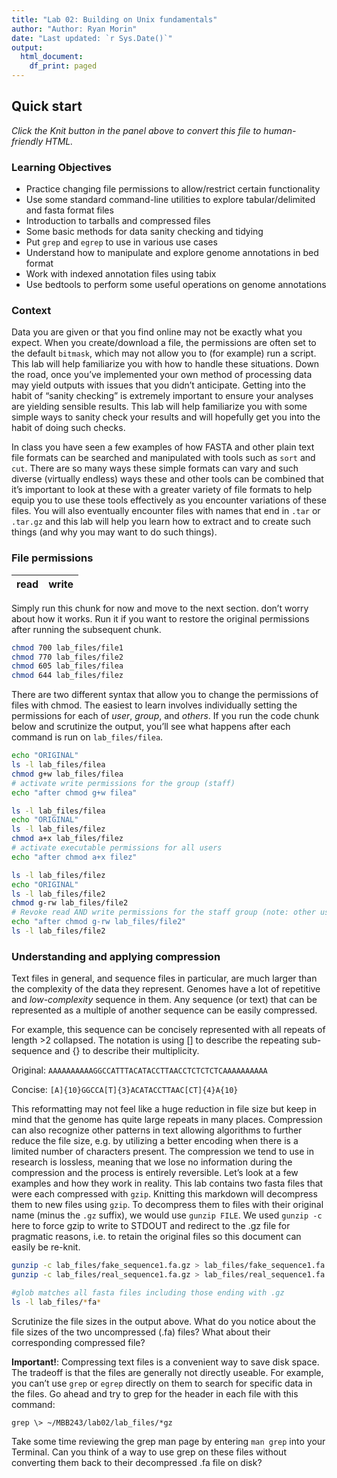 ```yaml
---
title: "Lab 02: Building on Unix fundamentals"
author: "Author: Ryan Morin"
date: "Last updated: `r Sys.Date()`"
output:
  html_document:
    df_print: paged
---
```


## Quick start

*Click the Knit button in the panel above to convert this file to human-friendly HTML.* 

### Learning Objectives

- Practice changing file permissions to allow/restrict certain functionality
- Use some standard command-line utilities to explore tabular/delimited and fasta format files
- Introduction to tarballs and compressed files
- Some basic methods for data sanity checking and tidying 
- Put `grep` and `egrep` to use in various use cases
- Understand how to manipulate and explore genome annotations in bed format
- Work with indexed annotation files using tabix
- Use bedtools to perform some useful operations on genome annotations

### Context

Data you are given or that you find online may not be exactly what you expect. When you create/download a file, the permissions are often set to the default `bitmask`, which may not allow you to (for example) run a script. This lab will help familiarize you with how to handle these situations. Down the road, once you've implemented your own method of processing data may yield outputs with issues that you didn't anticipate. Getting into the habit of "sanity checking" is extremely important to ensure your analyses are yielding sensible results. This lab will help familiarize you with some simple ways to sanity check your results and will hopefully get you into the habit of doing such checks. 

In class you have seen a few examples of how FASTA and other plain text file formats can be searched and manipulated with tools such as `sort` and `cut`. There are so many ways these simple formats can vary and such diverse (virtually endless) ways these and other tools can be combined that it's important to look at these with a greater variety of file formats to help equip you to use these tools effectively as you encounter variations of these files. You will also eventually encounter files with names that end in `.tar` or `.tar.gz` and this lab will help you learn how to extract and to create such things (and why you may want to do such things).

### File permissions
|read|write|execute|
|-|-|

Simply run this chunk for now and move to the next section. don't worry about how it works. Run it if you want to restore the original permissions after running the subsequent chunk.
```bash
chmod 700 lab_files/file1
chmod 770 lab_files/file2
chmod 605 lab_files/filea
chmod 644 lab_files/filez
```

There are two different syntax that allow you to change the permissions of files with chmod. The easiest to learn involves individually setting the permissions for each of *user*, *group*, and *others*. If you run the code chunk below and scrutinize the output, you'll see what happens after each command is run on `lab_files/filea`.

```bash
echo "ORIGINAL"
ls -l lab_files/filea
chmod g+w lab_files/filea
# activate write permissions for the group (staff)
echo "after chmod g+w filea"

ls -l lab_files/filea
echo "ORIGINAL"
ls -l lab_files/filez
chmod a+x lab_files/filez
# activate executable permissions for all users
echo "after chmod a+x filez"

ls -l lab_files/filez
echo "ORIGINAL"
ls -l lab_files/file2
chmod g-rw lab_files/file2
# Revoke read AND write permissions for the staff group (note: other users already don't have read permissions)
echo "after chmod g-rw lab_files/file2"
ls -l lab_files/file2

```

### Understanding and applying compression

Text files in general, and sequence files in particular, are much larger than the complexity of the data they represent. Genomes have a lot of repetitive and *low-complexity* sequence in them. Any sequence (or text) that can be represented as a multiple of another sequence can be easily compressed. 

For example, this sequence can be concisely represented with all repeats of length >2 collapsed. The notation is using [] to describe the repeating sub-sequence and {} to describe their multiplicity. 


Original:
`AAAAAAAAAAGGCCATTTACATACCTTAACCTCTCTCTCAAAAAAAAAA`

Concise:
`[A]{10}GGCCA[T]{3}ACATACCTTAAC[CT]{4}A{10}`


This reformatting may not feel like a huge reduction in file size but keep in mind that the genome has quite large repeats in many places. Compression can also recognize other patterns in text allowing algorithms to further reduce the file size, e.g. by utilizing a better encoding when there is a limited number of characters present. The compression we tend to use in research is lossless, meaning that we lose no information during the compression and the process is entirely reversible. Let's look at a few examples and how they work in reality. This lab contains two fasta files that were each compressed with `gzip`. Knitting this markdown will decompress them to new files using `gzip`. To decompress them to files with their original name (minus the `.gz` suffix), we would use `gunzip FILE`. We used `gunzip -c` here to force gzip to write to STDOUT and redirect to the .gz file for pragmatic reasons, i.e. to retain the original files so this document can easily be re-knit. 

```bash
gunzip -c lab_files/fake_sequence1.fa.gz > lab_files/fake_sequence1.fa
gunzip -c lab_files/real_sequence1.fa.gz > lab_files/real_sequence1.fa

#glob matches all fasta files including those ending with .gz
ls -l lab_files/*fa*

```

Scrutinize the file sizes in the output above. What do you notice about the file sizes of the two uncompressed (.fa) files? What about their corresponding compressed file? 

**Important!**: Compressing text files is a convenient way to save disk space. The tradeoff is that the files are generally not directly useable. For example, you can't use `grep` or `egrep` directly on them to search for specific data in the files. Go ahead and try to grep for the header in each file with this command:

`grep \> ~/MBB243/lab02/lab_files/*gz`

Take some time reviewing the grep man page by entering `man grep` into your Terminal. Can you think of a way to use grep on these files without converting them back to their decompressed .fa file on disk? 



